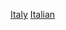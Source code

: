 {{Portal|義大利}}
{{Year by category
| m = 1
| c = 9
| d = 5
| y = 9
| cat     = 義大利體育
| sortkey = 體育
| parent  = 各年份義大利體育
| subcat  = 1959年義大利
}}

[[Category:1959年各國體育|Italy]]
[[Category:1959年歐洲體育|Italian]]